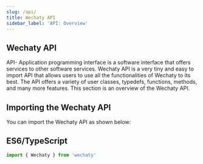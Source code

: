 ```yaml
---
slug: /api/
title: Wechaty API 
sidebar_label: 'API: Overview'
---
```



<!-- Curious Beginner: API reference - Details all elements in an API. -->
<!-- Active User: API Guide - Contains far greater detail (including edge cases) than a tutorial or Codelab. -->

## Wechaty API

API- Application programming interface is a software interface that offers services to other software services. Wechaty API is a very tiny and easy to import API that allows users to use all the functionalities of Wechaty to its best. The API offers a variety of user classes, typedefs, functions, methods, and many more features. This section is an overview of the Wechaty API.

## Importing the Wechaty API

You can import the Wechaty API as shown below:

## ES6/TypeScript

```js
import { Wechaty } from 'wechaty'
```
